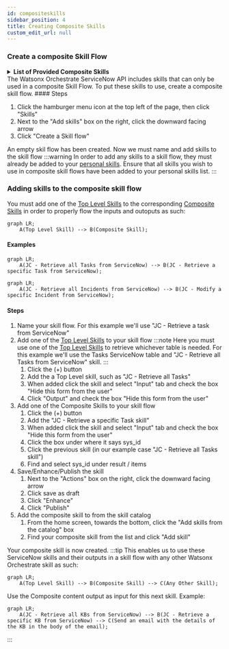 ```yaml
---
id: compositeskills
sidebar_position: 4
title: Creating Composite Skills
custom_edit_url: null
---
```


### Create a composite Skill Flow

<details>
<summary><b>List of Provided Composite Skills</b></summary>

<strong>Composite Skill - Retrieve a Task record in ServiceNow</strong>
<br></br>
<strong>Composite Skill - Retrieve a specific KB in ServiceNow</strong>
<br></br>
<strong>Composite Skill - Retrieve a Incident record in ServiceNow</strong>
<br></br>
<strong>Composite Skill - Modify a specific Task in ServiceNow</strong>
<br></br>
<strong>Composite Skill - Modify a specific Incident in ServiceNow</strong>
<br></br><br></br>
See [Provided Composite Skills](/servicenow/GettingStarted/skills#composite-skills)

</details>
The Watsonx Orchestrate ServiceNow API includes skills that can only be used in a composite Skill Flow. To put these skills to use, create a composite skill flow.
#### Steps

1. Click the hamburger menu icon at the top left of the page, then click "Skills"
2. Next to the "Add skills" box on the right, click the downward facing arrow
3. Click "Create a Skill flow"

An empty skil flow has been created. Now we must name and add skills to the skill flow
:::warning
In order to add any skills to a skill flow, they must already be added to your [personal skills](addingskills). Ensure that all skills you wish to use in composite skill flows have been added to your personal skills list.
:::

### Adding skills to the composite skill flow
You must add one of the [Top Level Skills](/servicenow/GettingStarted/skills#top-level-skills) to the corresponding [Composite Skills](/servicenow/GettingStarted/skills/#composite-skills) in order to properly flow the inputs and outoputs as such:

```mermaid
graph LR;
    A(Top Level Skill) --> B(Composite Skill);
```
#### Examples
```mermaid
graph LR;
    A(JC - Retrieve all Tasks from ServiceNow) --> B(JC - Retrieve a specific Task from ServiceNow);
```
```mermaid
graph LR;
    A(JC - Retrieve all Incidents from ServiceNow) --> B(JC - Modify a specific Incident from ServiceNow);
```

#### Steps
1. Name your skill flow. For this example we'll use "JC - Retrieve a task from ServiceNow"
2. Add one of the [Top Level Skills](/servicenow/GettingStarted/skills#top-level-skills) to your skill flow
    :::note
    Here you must use one of the [Top Level Skills](/servicenow/GettingStarted/skills#top-level-skills) to retrieve whichever table is needed. For this example we'll use the Tasks ServiceNow table and "JC - Retrieve all Tasks from ServiceNow" skill.
    :::
    1. Click the (+) button
    2. Add the a Top Level skill, such as "JC - Retrieve all Tasks" 
    3. When added click the skill and select "Input" tab and check the box "Hide this form from the user"
    4. Click "Output" and check the box "Hide this form from the user"
3. Add one of the Composite Skills to your skill flow
    1. Click the (+) button
    2. Add the "JC - Retrieve a specific Task skill"
    3. When added click the skill and select "Input" tab and check the box "Hide this form from the user"
    4. Click the box under where it says sys_id
    5. Click the previous skill (in our example case "JC - Retrieve all Tasks skill")
    6. Find and select sys_id under result / items
4. Save/Enhance/Publish the skill
    1. Next to the "Actions" box on the right, click the downward facing arrow
    2. Click save as draft
    3. Click "Enhance"
    4. Click "Publish"
5. Add the composite skill to from the skill catalog
    1. From the home screen, towards the bottom, click the "Add skills from the catalog" box
    2. Find your composite skill from the list and click "Add skill"

Your composite skill is now created. 
:::tip
This enables us to use these ServiceNow skills and their outputs in a skill flow with any other Watsonx Orchestrate skill as such:
```mermaid
graph LR;
    A(Top Level Skill) --> B(Composite Skill) --> C(Any Other Skill);
```
Use the Composite content output as input for this next skill. Example:
```mermaid
graph LR;
    A(JC - Retrieve all KBs from ServiceNow) --> B(JC - Retrieve a specific KB from ServiceNow) --> C(Send an email with the details of the KB in the body of the email);
```
:::